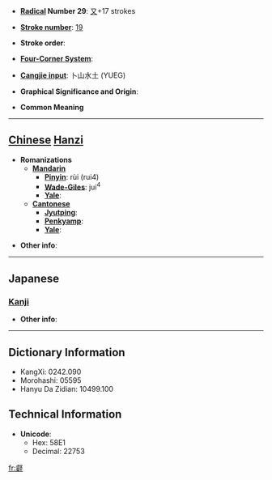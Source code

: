 * '''[[Wiktionary:Chinese radical index| Radical]] Number 29''': [[Wiktionary:Chinese radical index 又|又]]+17 strokes

* '''[[Wiktionary:Chinese total strokes index|Stroke number]]''': [[Wiktionary:Chinese total strokes index 19|19]]

* '''Stroke order''': 

* '''[[Wiktionary:Chinese four corner index|Four-Corner System]]''': 

* '''[[Wiktionary:Chinese Cangjie index|Cangjie input]]''': 卜山水土 (YUEG)

* '''Graphical Significance and Origin''': 

* '''Common Meaning'''

----

== [[Chinese]] [[Hanzi]] ==

* '''Romanizations'''
** '''[[Mandarin]]'''
*** '''[[Pinyin]]''': rùi (rui4)
*** '''[[Wade-Giles]]''': jui<sup>4</sup>
*** '''[[Yale]]''': 
** '''[[Cantonese]]'''
*** '''[[Jyutping]]''':
*** '''[[Penkyamp]]''': 
*** '''[[Yale]]''': 

* '''Other info''': 

----

==Japanese==
===[[Kanji]]===
{{kanji|on readings=[[えい]] (ei)
|kun readings=[[あきらか]] (akiraka)
}}

* '''Other info''':  

----

== Dictionary Information ==

* KangXi: 0242.090
* Morohashi: 05595
* Hanyu Da Zidian: 10499.100

== Technical Information ==

* '''Unicode''':
** Hex: 58E1
** Decimal: 22753

[[fr:壡]]